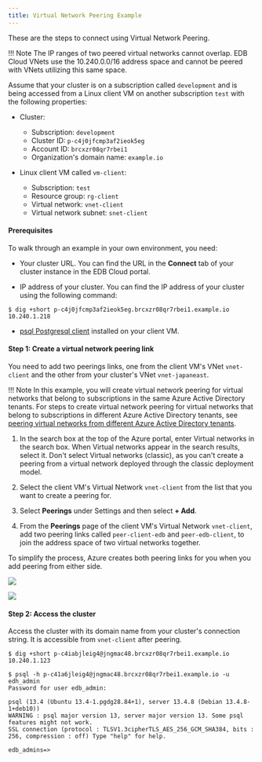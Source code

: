 ```yaml
---
title: Virtual Network Peering Example
---
```


These are the steps to connect using Virtual Network Peering. 

!!! Note
    The IP ranges of two peered virtual networks cannot overlap. EDB Cloud VNets use the 10.240.0.0/16 address space and cannot be peered with VNets utilizing this same space.

Assume that your cluster is on a subscription called `development` and is being accessed from a Linux client VM on another subscription `test` with the following properties:

- Cluster:
  - Subscription: `development`
  - Cluster ID: `p-c4j0jfcmp3af2ieok5eg` 
  - Account ID: `brcxzr08qr7rbei1` 
  - Organization's domain name: `example.io` 


- Linux client VM called `vm-client`:
  - Subscription: `test`
  - Resource group: `rg-client`
  - Virtual network: `vnet-client`
  - Virtual network subnet: `snet-client`

#### Prerequisites

To walk through an example in your own environment, you need:

- Your cluster URL. You can find the URL in the **Connect** tab of your cluster instance in the EDB Cloud portal.
 
- IP address of your cluster. You can find the IP address of your cluster using the following command:

 ```
 $ dig +short p-c4j0jfcmp3af2ieok5eg.brcxzr08qr7rbei1.example.io 
 10.240.1.218
 ```
 
- [psql Postgresql client](https://www.postgresql.org/download/) installed on your client VM.

#### Step 1: Create a virtual network peering link

You need to add two peerings links, one from the client VM's VNet `vnet-client` and the other from your cluster's VNet `vnet-japaneast`. 

!!! Note
    In this example, you will create virtual network peering for virtual networks that belong to subscriptions in the same Azure Active Directory tenants. For steps to create virtual network peering for virtual networks that belong to subscriptions in different Azure Active Directory tenants, see [peering virtual networks from different Azure Active Directory tenants](https://docs.microsoft.com/azure/virtual-network/create-peering-different-subscriptions).
    
1. In the search box at the top of the Azure portal, enter Virtual networks in the search box. When Virtual networks appear in the search results, select it. Don't select Virtual networks (classic), as you can't create a peering from a virtual network deployed through the classic deployment model.

1. Select the client VM's Virtual Network `vnet-client` from the list that you want to create a peering for.

1. Select **Peerings** under Settings and then select **+ Add**.

1. From the **Peerings** page of the client VM's Virtual Network `vnet-client`, add two peering links called `peer-client-edb` and `peer-edb-client`, to join the address space of two virtual networks together. 

 To simplify the process, Azure creates both peering links for you when you add peering from either side.

 ![](../images/image25.png)

 ![](../images/image7.png)

#### Step 2: Access the cluster

Access the cluster with its domain name from your cluster's connection string. It is accessible from `vnet-client` after peering.

 ```
 $ dig +short p-c4iabjleig4@jngmac48.brcxzr08qr7rbei1.example.io 
 10.240.1.123 
       
 $ psql -h p-c41a6jleig4@jngmac48.brcxzr08qr7rbei1.example.io -u edh_admin      
 Password for user edb_admin: 
 
 psql (13.4 (Ubuntu 13.4-1.pgdg28.84+1), server 13.4.8 (Debian 13.4.8-1+deb10)) 
 WARNING : psql major version 13, server major version 13. Some psql features might not work. 
 SSL connection (protocol : TLSV1.3cipherTLS_AES_256_GCM_SHA384, bits : 256, compression : off) Type "help" for help. 
 
 edb_admins=>
 
 ```
